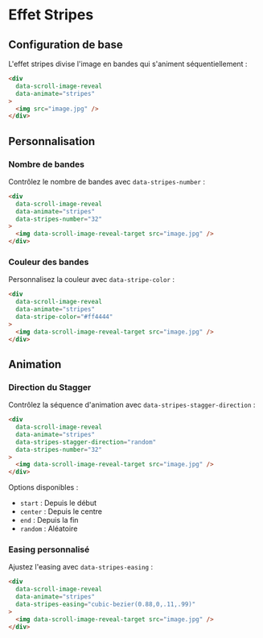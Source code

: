 # Effet Stripes


## Configuration de base

L'effet stripes divise l'image en bandes qui s'animent séquentiellement :

```html
<div 
  data-scroll-image-reveal 
  data-animate="stripes"
>
  <img src="image.jpg" />
</div>
```

<NxImageReveal
  data-animate="stripes"
  data-stripes-number="6"
  data-stripes-direction="x"
  src="/images/demo-1.jpg"
/>

## Personnalisation

### Nombre de bandes
Contrôlez le nombre de bandes avec `data-stripes-number` :

```html
<div 
  data-scroll-image-reveal 
  data-animate="stripes"
  data-stripes-number="32"
>
  <img data-scroll-image-reveal-target src="image.jpg" />
</div>
```

<NxImageReveal
  data-animate="stripes"
  data-stripes-number="32"
  src="/images/demo-1.jpg"
/>

### Couleur des bandes
Personnalisez la couleur avec `data-stripe-color` :

```html
<div 
  data-scroll-image-reveal 
  data-animate="stripes"
  data-stripe-color="#ff4444"
>
  <img data-scroll-image-reveal-target src="image.jpg" />
</div>
```

<NxImageReveal
  data-animate="stripes"
  data-stripe-color="#ff4444"
  src="/images/demo-1.jpg"
/>

## Animation

### Direction du Stagger
Contrôlez la séquence d'animation avec `data-stripes-stagger-direction` :

```html
<div 
  data-scroll-image-reveal 
  data-animate="stripes"
  data-stripes-stagger-direction="random"
  data-stripes-number="32"
>
  <img data-scroll-image-reveal-target src="image.jpg" />
</div>
```

Options disponibles :
- `start` : Depuis le début
- `center` : Depuis le centre
- `end` : Depuis la fin
- `random` : Aléatoire

<NxImageReveal
  data-animate="stripes"
  data-stripes-stagger-direction="random"
  data-stripes-number="32"
  src="/images/demo-1.jpg"
/>

### Easing personnalisé
Ajustez l'easing avec `data-stripes-easing` :

```html
<div 
  data-scroll-image-reveal 
  data-animate="stripes"
  data-stripes-easing="cubic-bezier(0.88,0,.11,.99)"
>
  <img data-scroll-image-reveal-target src="image.jpg" />
</div>
```

<NxImageReveal
  data-animate="stripes"
  stripesEasing="cubic-bezier(0.88, 0, 0.11, 0.99)"
  src="/images/demo-1.jpg"
/> 